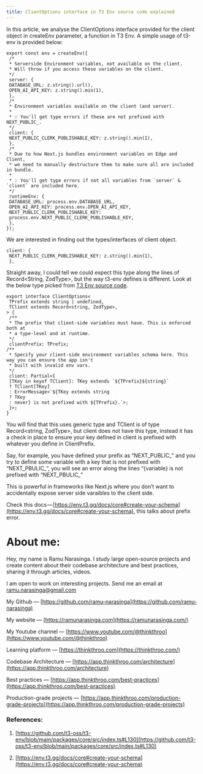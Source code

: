 ```yaml
---
title: ClientOptions interface in T3 Env source code explained
---
```


In this article, we analyse the ClientOptions interface provided for the client object in createEnv parameter, a function in T3 Env. A simple usage of t3-env is provided below:

```plaintext
export const env = createEnv({
 /*
 * Serverside Environment variables, not available on the client.
 * Will throw if you access these variables on the client.
 */
 server: {
 DATABASE_URL: z.string().url(),
 OPEN_AI_API_KEY: z.string().min(1),
 },
 /*
 * Environment variables available on the client (and server).
 *
 * 💡 You'll get type errors if these are not prefixed with NEXT_PUBLIC_.
 */
 client: {
 NEXT_PUBLIC_CLERK_PUBLISHABLE_KEY: z.string().min(1),
 },
 /*
 * Due to how Next.js bundles environment variables on Edge and Client,
 * we need to manually destructure them to make sure all are included in bundle.
 *
 * 💡 You'll get type errors if not all variables from `server` & `client` are included here.
 */
 runtimeEnv: {
 DATABASE_URL: process.env.DATABASE_URL,
 OPEN_AI_API_KEY: process.env.OPEN_AI_API_KEY,
 NEXT_PUBLIC_CLERK_PUBLISHABLE_KEY:
 process.env.NEXT_PUBLIC_CLERK_PUBLISHABLE_KEY,
 },
});
```

We are interested in finding out the types/interfaces of client object.

```plaintext
client: {
 NEXT_PUBLIC_CLERK_PUBLISHABLE_KEY: z.string().min(1),
 },
```

Straight away, I could tell we could expect this type along the lines of Record&lt;String, ZodType&gt;, but the way t3-env defines is different. Look at the below type picked from [T3 Env source code](https://github.com/t3-oss/t3-env/blob/main/packages/core/src/index.ts#L130C1-L151C2).

```plaintext
export interface ClientOptions<
 TPrefix extends string | undefined,
 TClient extends Record<string, ZodType>,
> {
 /**
 * The prefix that client-side variables must have. This is enforced both at
 * a type-level and at runtime.
 */
 clientPrefix: TPrefix;
/**
 * Specify your client-side environment variables schema here. This way you can ensure the app isn't
 * built with invalid env vars.
 */
 client: Partial<{
 [TKey in keyof TClient]: TKey extends `${TPrefix}${string}`
 ? TClient[TKey]
 : ErrorMessage<`${TKey extends string
 ? TKey
 : never} is not prefixed with ${TPrefix}.`>;
 }>;
}
```

You will find that this uses generic type and TClient is of type Record&lt;string, ZodType&gt;, but client does not have this type, instead it has a check in place to ensure your key defined in client is prefixed with whatever you define in ClientPrefix.

Say, for example, you have defined your prefix as “NEXT\_PUBLIC\_” and you try to define some variable with a key that is not prefixed with “NEXT\_PBULIC\_”, you will see an error along the lines “\{variable\} is not prefixed with “NEXT\_PBULIC\_”

This is powerful in frameworks like Next.js where you don’t want to accidentally expose server side varaibles to the client side.

Check this docs — [https://env.t3.gg/docs/core#create-your-schema](https://env.t3.gg/docs/core#create-your-schema), this talks about prefix error.

# **About me:**

Hey, my name is Ramu Narasinga. I study large open-source projects and create content about their codebase architecture and best practices, sharing it through articles, videos.

I am open to work on interesting projects. Send me an email at ramu.narasinga@gmail.com

My Github — [https://github.com/ramu-narasinga](https://github.com/ramu-narasinga)

My website — [https://ramunarasinga.com](https://ramunarasinga.com/)

My Youtube channel — [https://www.youtube.com/@thinkthroo](https://www.youtube.com/@thinkthroo)

Learning platform — [https://thinkthroo.com](https://thinkthroo.com/)

Codebase Architecture — [https://app.thinkthroo.com/architecture](https://app.thinkthroo.com/architecture)

Best practices — [https://app.thinkthroo.com/best-practices](https://app.thinkthroo.com/best-practices)

Production-grade projects — [https://app.thinkthroo.com/production-grade-projects](https://app.thinkthroo.com/production-grade-projects)

### References:

1. [https://github.com/t3-oss/t3-env/blob/main/packages/core/src/index.ts#L130](https://github.com/t3-oss/t3-env/blob/main/packages/core/src/index.ts#L130)
    
2. [https://env.t3.gg/docs/core#create-your-schema](https://env.t3.gg/docs/core#create-your-schema)
